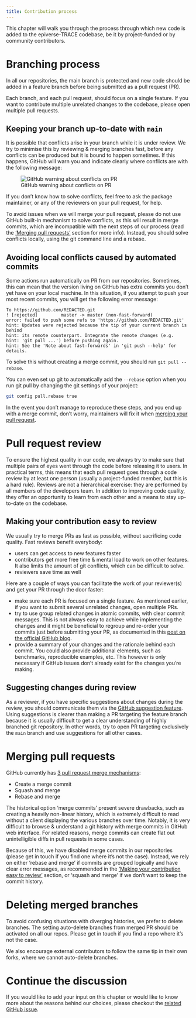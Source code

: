 ```yaml
---
title: Contribution process
---
```


This chapter will walk you through the process through which new code is added
to the epiverse-TRACE codebase, be it by project-funded or by community contributors.

# Branching process

In all our repositories, the main branch is protected and new code should be added in a feature branch before being submitted as a pull request (PR).

Each branch, and each pull request, should focus on a single feature. 
If you want to contribute multiple unrelated changes to the codebase, please open multiple pull requests.

## Keeping your branch up-to-date with `main`

It is possible that conflicts arise in your branch while it is under review.
We try to minimise this by reviewing & merging branches fast, before any conflicts can be produced but it is bound to happen sometimes.
If this happens, GitHub will warn you and indicate clearly where conflicts are with the following message:

![GitHub warning about conflicts on PR](https://docs.github.com/assets/cb-17087/images/help/pull_requests/merge_conflict_error_on_github.png)

If you don't know how to solve conflicts, feel free to ask the package maintainer, or any of the reviewers on your pull request, for help.

To avoid issues when we will merge your pull request, please do not use GitHub built-in mechanism to solve conflicts, as this will result in merge commits, which are incompatible with the next steps of our process (read the ['Merging pull requests'](#merging-pull-requests) section for more info).
Instead, you should solve conflicts locally, using the git command line and a rebase.

## Avoiding local conflicts caused by automated commits

Some actions run automatically on PR from our repositories.
Sometimes, this can mean that the version living on GitHub has extra commits you don't yet have on your local machine.
In this situation, if you attempt to push your most recent commits, you will get the following error message:

```
To https://github.com/REDACTED.git
! [rejected]         master -> master (non-fast-forward)
error: failed to push some refs to 'https://github.com/REDACTED.git'
hint: Updates were rejected because the tip of your current branch is behind
hint: its remote counterpart. Integrate the remote changes (e.g.
hint: 'git pull ...') before pushing again.
hint: See the 'Note about fast-forwards' in 'git push --help' for details.
```

To solve this without creating a merge commit, you should run `git pull --rebase`.

You can even set up git to automatically add the `--rebase` option when you run git pull by changing the git settings of your project:

```sh
git config pull.rebase true
```

In the event you don't manage to reproduce these steps, and you end up with a merge commit, don't worry, maintainers will fix it when [merging your pull request](#merging-pull-requests).

# Pull request review

To ensure the highest quality in our code, we always try to make sure that multiple pairs of eyes went through the code before releasing it to users.
In practical terms, this means that each pull request goes through a code review by at least one person (usually a project-funded member, but this is a hard rule).
Reviews are not a hierarchical exercise: they are performed by all members of the developers team.
In addition to improving code quality, they offer an opportunity to learn from each other and a means to stay up-to-date on the codebase.

## Making your contribution easy to review

We usually try to merge PRs as fast as possible, without sacrificing code quality.
Fast reviews benefit everybody:

- users can get access to new features faster
- contributors get more free time & mental load to work on other features. It also limits the amount of git conflicts, which can be difficult to solve.
- reviewers save time as well

Here are a couple of ways you can facilitate the work of your reviewer(s) and get your PR through the door faster:

- make sure each PR is focused on a single feature. As mentioned earlier, if you want to submit several unrelated changes, open multiple PRs.
- try to use group related changes in atomic commits, with clear commit messages. This is not always easy to achieve while implementing the changes and it might be beneficial to regroup and re-order your commits just before submitting your PR, as documented in this [post on the official GitHub blog](https://github.blog/2022-06-30-write-better-commits-build-better-projects/).
- provide a summary of your changes and the rationale behind each commit. You could also provide additional elements, such as benchmarks, reproducible examples, etc. This however is only necessary if GitHub issues don't already exist for the changes you're making.

## Suggesting changes during review

As a reviewer, if you have specific suggestions about changes during the review, you should communicate them via the [GitHub suggestion feature](https://stackoverflow.com/q/54239733/4439357).
Using suggestions is clearer than making a PR targeting the feature branch because it is usually difficult to get a clear understanding of highly branched git repository.
In other words, try to open PR targeting exclusively the `main` branch and use suggestions for all other cases.

# Merging pull requests

GitHub currently has [3 pull request merge mechanisms](https://docs.github.com/en/repositories/configuring-branches-and-merges-in-your-repository/configuring-pull-request-merges/about-merge-methods-on-github):

- Create a merge commit
- Squash and merge
- Rebase and merge

The historical option 'merge commits' present severe drawbacks, such as creating a heavily non-linear history, which is extremely difficult to read without a client displaying the various branches over time. Notably, it is very difficult to browse & understand a git history with merge commits in GitHub web interface.
For related reasons, merge commits can create flat out unintelligible diffs in pull requests in some cases.

Because of this, we have disabled merge commits in our repositories (please get in touch if you find one where it's not the case).
Instead, we rely on either 'rebase and merge' if commits are grouped logically and have clear error messages, as recommended in the ['Making your contribution easy to review'](#making-your-contribution-easy-to-review) section, or 'squash and merge' if we don't want to keep the commit history.

# Deleting merged branches

To avoid confusing situations with diverging histories, we prefer to delete branches.
The setting auto-delete branches from merged PR should be activated on all our repos. 
Please get in touch if you find a repo where it's not the case.

We also encourage external contributors to follow the same tip in their own forks, where we cannot auto-delete branches.

# Continue the discussion

If you would like to add your input on this chapter or would like to know more about the reasons behind our choices, please checkout the [related GitHub issue](https://github.com/epiverse-trace/blueprints/issues/6).
